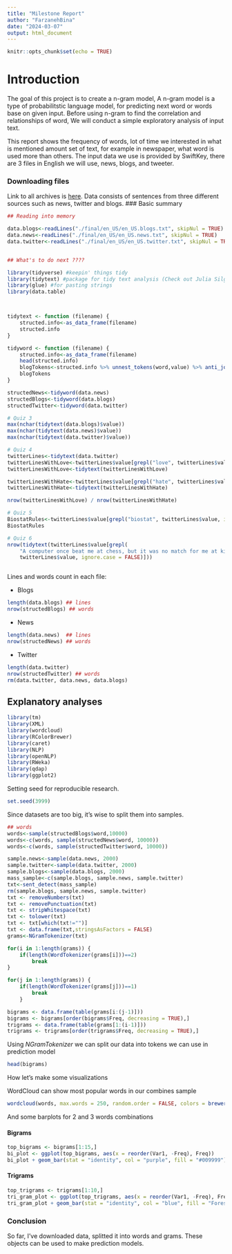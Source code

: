 ```yaml
---
title: "Milestone Report"
author: "FarzanehBina"
date: "2024-03-07"
output: html_document
---
```


```r
knitr::opts_chunk$set(echo = TRUE)
```

# Introduction

The goal of this project is to create a n-gram model, A n-gram model is a type of probabilitstic language model, for predicting next word or words base on given input. Before using n-gram to find the correlation and relationships of word, We will conduct a simple exploratory analysis of input text.

This report shows the frequency of words, lot of time we interested in what is mentioned amount set of text, for example in newspaper, what word is used more than others. 
The input data we use is provided by SwiftKey, there are 3 files in English we will use, news, blogs, and tweeter. 


### Downloading files

Link to all archives is [here]("https://d396qusza40orc.cloudfront.net/dsscapstone/dataset/Coursera-SwiftKey.zip").
Data consists of sentences from three different sources such as news, twitter and blogs. 
### Basic summary

```r
## Reading into memory

data.blogs<-readLines("./final/en_US/en_US.blogs.txt", skipNul = TRUE)
data.news<-readLines("./final/en_US/en_US.news.txt", skipNul = TRUE)
data.twitter<-readLines("./final/en_US/en_US.twitter.txt", skipNul = TRUE)


## What's to do next ????

library(tidyverse) #keepin' things tidy
library(tidytext) #package for tidy text analysis (Check out Julia Silge's fab book!)
library(glue) #for pasting strings
library(data.table)



tidytext <- function (filename) {
    structed.info<-as_data_frame(filename)
    structed.info
}

tidyword <- function (filename) {
    structed.info<-as_data_frame(filename)
    head(structed.info)
    blogTokens<-structed.info %>% unnest_tokens(word,value) %>% anti_join(data.frame(word = "a"))
    blogTokens
}

structedNews<-tidyword(data.news)
structedBlogs<-tidyword(data.blogs)
structedTwitter<-tidyword(data.twitter)

# Quiz 3
max(nchar(tidytext(data.blogs)$value))
max(nchar(tidytext(data.news)$value))
max(nchar(tidytext(data.twitter)$value))

# Quiz 4
twitterLines<-tidytext(data.twitter)
twitterLinesWithLove<-twitterLines$value[grepl("love", twitterLines$value, ignore.case = FALSE)]
twitterLinesWithLove<-tidytext(twitterLinesWithLove)

twitterLinesWithHate<-twitterLines$value[grepl("hate", twitterLines$value, ignore.case = FALSE)]
twitterLinesWithHate<-tidytext(twitterLinesWithHate)

nrow(twitterLinesWithLove) / nrow(twitterLinesWithHate)

# Quiz 5 
BiostatRules<-twitterLines$value[grepl("biostat", twitterLines$value, ignore.case = FALSE)]
BiostatRules

# Quiz 6 
nrow(tidytext(twitterLines$value[grepl(
    "A computer once beat me at chess, but it was no match for me at kickboxing", 
    twitterLines$value, ignore.case = FALSE)]))



```

Lines and words count in each file:

- Blogs 
```r
length(data.blogs) ## lines
nrow(structedBlogs) ## words
```

- News
```r
length(data.news)  ## lines
nrow(structedNews) ## words
```

- Twitter
```r
length(data.twitter)
nrow(structedTwitter) ## words
rm(data.twitter, data.news, data.blogs)
```

## Explanatory analyses
```r
library(tm)
library(XML)
library(wordcloud) 
library(RColorBrewer)
library(caret)
library(NLP) 
library(openNLP) 
library(RWeka)
library(qdap)
library(ggplot2)
```
Setting seed for reproducible research.
```r
set.seed(3999)
```

Since datasets are too big, it's wise to split them into samples.
```r
## words
words<-sample(structedBlogs$word,10000)
words<-c(words, sample(structedNews$word, 10000))
words<-c(words, sample(structedTwitter$word, 10000))

sample.news<-sample(data.news, 2000)
sample.twitter<-sample(data.twitter, 2000)
sample.blogs<-sample(data.blogs, 2000)
mass_sample<-c(sample.blogs, sample.news, sample.twitter)
txt<-sent_detect(mass_sample)
rm(sample.blogs, sample.news, sample.twitter)
txt <- removeNumbers(txt)
txt <- removePunctuation(txt)
txt <- stripWhitespace(txt)
txt <- tolower(txt)
txt <- txt[which(txt!="")]
txt <- data.frame(txt,stringsAsFactors = FALSE)
grams<-NGramTokenizer(txt)

for(i in 1:length(grams)) {
    if(length(WordTokenizer(grams[i]))==2) 
        break
}

for(j in 1:length(grams)) {
    if(length(WordTokenizer(grams[j]))==1) 
        break
    }

bigrams <- data.frame(table(grams[i:(j-1)]))
bigrams <- bigrams[order(bigrams$Freq, decreasing = TRUE),]
trigrams <- data.frame(table(grams[1:(i-1)]))
trigrams <- trigrams[order(trigrams$Freq, decreasing = TRUE),]

```

Using *NGramTokenizer* we can split our data into tokens we can use in prediction model

```r
head(bigrams)
```

How let's make some visualizations

WordCloud can show most popular words in our combines sample
```r
wordcloud(words, max.words = 250, random.order = FALSE, colors = brewer.pal(8, "Set2"))
```

And some barplots for 2 and 3 words combinations

#### Bigrams
```r
top_bigrams <- bigrams[1:15,]
bi_plot <- ggplot(top_bigrams, aes(x = reorder(Var1, -Freq), Freq))
bi_plot + geom_bar(stat = "identity", col = "purple", fill = "#009999") + xlab("Bigrams")
```

#### Trigrams
```r
top_trigrams <- trigrams[1:10,]
tri_gram_plot <- ggplot(top_trigrams, aes(x = reorder(Var1, -Freq), Freq))
tri_gram_plot + geom_bar(stat = "identity", col = "blue", fill = "Forest Green") + xlab("Trigrams")

```


### Conclusion 

So far, I've downloaded data, splitted it into words and grams. These objects can be used to make prediction models.